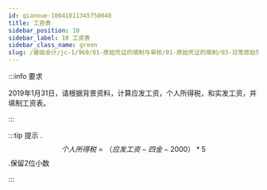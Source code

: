---
id: qianxue-10041011345750048
title: 工资表
sidebar_position: 10
sidebar_label: 10 工资表
sidebar_class_name: green
slug: /基础会计/jc-1/969/01-原始凭证的填制与审核/01-原始凭证的填制/03-日常原始凭证填制实训/qianxue-2009101210343746057/qianxue-10041011345750048/工资表
---

:::info 要求

2019年1月31日，请根据背景资料，计算应发工资，个人所得税，和实发工资，并填制工资表。

:::

:::tip 提示
  .$$个人所得税=（应发工资-四金-2000）*5%$$
  .保留2位小数
:::
